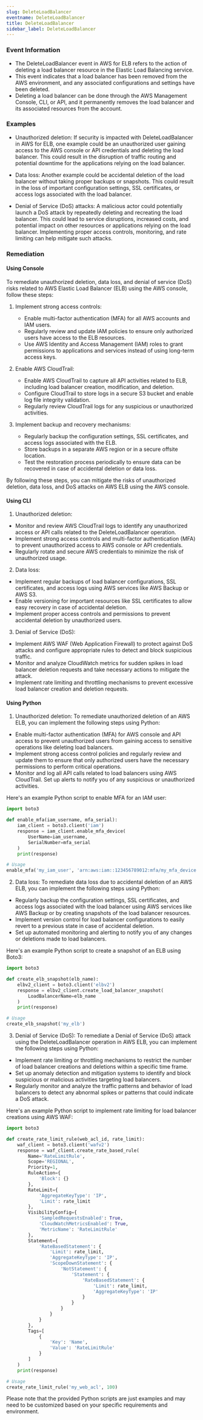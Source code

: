 ```yaml
--- 
slug: DeleteLoadBalancer
eventname: DeleteLoadBalancer
title: DeleteLoadBalancer
sidebar_label: DeleteLoadBalancer
---
```

                       
### Event Information

- The DeleteLoadBalancer event in AWS for ELB refers to the action of deleting a load balancer resource in the Elastic Load Balancing service.
- This event indicates that a load balancer has been removed from the AWS environment, and any associated configurations and settings have been deleted.
- Deleting a load balancer can be done through the AWS Management Console, CLI, or API, and it permanently removes the load balancer and its associated resources from the account.


### Examples

- Unauthorized deletion: If security is impacted with DeleteLoadBalancer in AWS for ELB, one example could be an unauthorized user gaining access to the AWS console or API credentials and deleting the load balancer. This could result in the disruption of traffic routing and potential downtime for the applications relying on the load balancer.

- Data loss: Another example could be accidental deletion of the load balancer without taking proper backups or snapshots. This could result in the loss of important configuration settings, SSL certificates, or access logs associated with the load balancer.

- Denial of Service (DoS) attacks: A malicious actor could potentially launch a DoS attack by repeatedly deleting and recreating the load balancer. This could lead to service disruptions, increased costs, and potential impact on other resources or applications relying on the load balancer. Implementing proper access controls, monitoring, and rate limiting can help mitigate such attacks.

### Remediation

#### Using Console

To remediate unauthorized deletion, data loss, and denial of service (DoS) risks related to AWS Elastic Load Balancer (ELB) using the AWS console, follow these steps:

1. Implement strong access controls:
   - Enable multi-factor authentication (MFA) for all AWS accounts and IAM users.
   - Regularly review and update IAM policies to ensure only authorized users have access to the ELB resources.
   - Use AWS Identity and Access Management (IAM) roles to grant permissions to applications and services instead of using long-term access keys.

2. Enable AWS CloudTrail:
   - Enable AWS CloudTrail to capture all API activities related to ELB, including load balancer creation, modification, and deletion.
   - Configure CloudTrail to store logs in a secure S3 bucket and enable log file integrity validation.
   - Regularly review CloudTrail logs for any suspicious or unauthorized activities.

3. Implement backup and recovery mechanisms:
   - Regularly backup the configuration settings, SSL certificates, and access logs associated with the ELB.
   - Store backups in a separate AWS region or in a secure offsite location.
   - Test the restoration process periodically to ensure data can be recovered in case of accidental deletion or data loss.

By following these steps, you can mitigate the risks of unauthorized deletion, data loss, and DoS attacks on AWS ELB using the AWS console.

#### Using CLI

1. Unauthorized deletion:
- Monitor and review AWS CloudTrail logs to identify any unauthorized access or API calls related to the DeleteLoadBalancer operation.
- Implement strong access controls and multi-factor authentication (MFA) to prevent unauthorized access to AWS console or API credentials.
- Regularly rotate and secure AWS credentials to minimize the risk of unauthorized usage.

2. Data loss:
- Implement regular backups of load balancer configurations, SSL certificates, and access logs using AWS services like AWS Backup or AWS S3.
- Enable versioning for important resources like SSL certificates to allow easy recovery in case of accidental deletion.
- Implement proper access controls and permissions to prevent accidental deletion by unauthorized users.

3. Denial of Service (DoS):
- Implement AWS WAF (Web Application Firewall) to protect against DoS attacks and configure appropriate rules to detect and block suspicious traffic.
- Monitor and analyze CloudWatch metrics for sudden spikes in load balancer deletion requests and take necessary actions to mitigate the attack.
- Implement rate limiting and throttling mechanisms to prevent excessive load balancer creation and deletion requests.

#### Using Python

1. Unauthorized deletion: To remediate unauthorized deletion of an AWS ELB, you can implement the following steps using Python:

- Enable multi-factor authentication (MFA) for AWS console and API access to prevent unauthorized users from gaining access to sensitive operations like deleting load balancers.
- Implement strong access control policies and regularly review and update them to ensure that only authorized users have the necessary permissions to perform critical operations.
- Monitor and log all API calls related to load balancers using AWS CloudTrail. Set up alerts to notify you of any suspicious or unauthorized activities.

Here's an example Python script to enable MFA for an IAM user:

```python
import boto3

def enable_mfa(iam_username, mfa_serial):
    iam_client = boto3.client('iam')
    response = iam_client.enable_mfa_device(
        UserName=iam_username,
        SerialNumber=mfa_serial
    )
    print(response)

# Usage
enable_mfa('my_iam_user', 'arn:aws:iam::123456789012:mfa/my_mfa_device')
```

2. Data loss: To remediate data loss due to accidental deletion of an AWS ELB, you can implement the following steps using Python:

- Regularly backup the configuration settings, SSL certificates, and access logs associated with the load balancer using AWS services like AWS Backup or by creating snapshots of the load balancer resources.
- Implement version control for load balancer configurations to easily revert to a previous state in case of accidental deletion.
- Set up automated monitoring and alerting to notify you of any changes or deletions made to load balancers.

Here's an example Python script to create a snapshot of an ELB using Boto3:

```python
import boto3

def create_elb_snapshot(elb_name):
    elbv2_client = boto3.client('elbv2')
    response = elbv2_client.create_load_balancer_snapshot(
        LoadBalancerName=elb_name
    )
    print(response)

# Usage
create_elb_snapshot('my_elb')
```

3. Denial of Service (DoS): To remediate a Denial of Service (DoS) attack using the DeleteLoadBalancer operation in AWS ELB, you can implement the following steps using Python:

- Implement rate limiting or throttling mechanisms to restrict the number of load balancer creations and deletions within a specific time frame.
- Set up anomaly detection and mitigation systems to identify and block suspicious or malicious activities targeting load balancers.
- Regularly monitor and analyze the traffic patterns and behavior of load balancers to detect any abnormal spikes or patterns that could indicate a DoS attack.

Here's an example Python script to implement rate limiting for load balancer creations using AWS WAF:

```python
import boto3

def create_rate_limit_rule(web_acl_id, rate_limit):
    waf_client = boto3.client('wafv2')
    response = waf_client.create_rate_based_rule(
        Name='RateLimitRule',
        Scope='REGIONAL',
        Priority=1,
        RuleAction={
            'Block': {}
        },
        RateLimit={
            'AggregateKeyType': 'IP',
            'Limit': rate_limit
        },
        VisibilityConfig={
            'SampledRequestsEnabled': True,
            'CloudWatchMetricsEnabled': True,
            'MetricName': 'RateLimitRule'
        },
        Statement={
            'RateBasedStatement': {
                'Limit': rate_limit,
                'AggregateKeyType': 'IP',
                'ScopeDownStatement': {
                    'NotStatement': {
                        'Statement': {
                            'RateBasedStatement': {
                                'Limit': rate_limit,
                                'AggregateKeyType': 'IP'
                            }
                        }
                    }
                }
            }
        },
        Tags=[
            {
                'Key': 'Name',
                'Value': 'RateLimitRule'
            }
        ]
    )
    print(response)

# Usage
create_rate_limit_rule('my_web_acl', 100)
```

Please note that the provided Python scripts are just examples and may need to be customized based on your specific requirements and environment.


 